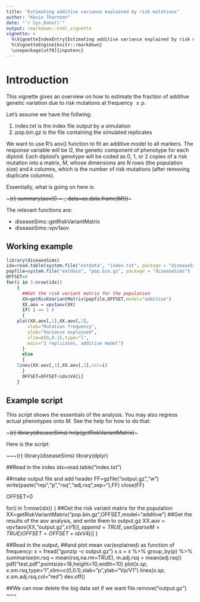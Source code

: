 ```yaml
---
title: "Estimating additive variance explained by risk mutations"
author: "Kevin Thornton"
date: "`r Sys.Date()`"
output: rmarkdown::html_vignette
vignette: >
  %\VignetteIndexEntry{Estimating additive variance explained by risk mutations}
  %\VignetteEngine{knitr::rmarkdown}
  \usepackage[utf8]{inputenc}
---
```


# Introduction

This vignette gives an overview on how to estimate the fraction of additive genetic variation due to risk mutations
at frequency $\leq p$.

Let's assume we have the follwing:

1. index.txt is the index file output by a simulation
2. pop.bin.gz is the file containing the simulated replicates

We want to use R's aov() function to fit an additive model to all markers.  The response variable will be $G$, the
genetic component of phenotype for each diploid.  Each diploid's genotype will be coded as 0, 1, or 2 copies of a risk mutation 
into a matrix, $M$, whose dimensions are $N$ rows (the population size) and $k$ columns, which is the number of risk mutations (after removing 
duplicate columns).

Essentially, what is going on here is:

~~~{r}
summary(aov(G ~ ., data=as.data.frame(M)))
~~~

The relevant functions are:

* diseaseSims::getRiskVariantMatrix
* diseaseSims::vpv1aov

## Working example

```r
library(diseaseSims)
idx=read.table(system.file("extdata", "index.txt", package = "diseaseSims"))
popfile=system.file("extdata", "pop.bin.gz", package = "diseaseSims")
OFFSET=0
for(i in 1:nrow(idx))
    {
      ##Get the risk variant matrix for the population
      XX=getRiskVariantMatrix(popfile,OFFSET,model="additive")
      XX.aov = vpv1aov(XX)
      if( i == 1 )
      {
	plot(XX.aov[,1],XX.aov[,2],
		xlab="Mutation frequency",
		ylab="Variance explained",
		xlim=c(0,0.1),type="l",
		main="3 replicates, additive model")
      }
      else
      {
	lines(XX.aov[,1],XX.aov[,2],col=i)
      }
      OFFSET=OFFSET+idx$V4[i]
    }
```

## Example script
This script shows the essentials of the analysis.  You may also regress actual phenotypes onto $M$.  See the help for how to do that:

~~~{r}
library(diseaseSims)
help(getRiskVariantMatrix)
~~~

Here is the script:

~~~{r}
library(diseaseSims)
library(dplyr)

##Read in the index
idx=read.table("index.txt")

##make output file and add header
FF=gzfile("output.gz","w")
write(paste("rep","p","rsq","adj.rsq",sep="\t"),FF) 
close(FF)

OFFSET=0

for(i in 1:nrow(idx))
    {
    ##Get the risk variant matrix for the population
      XX=getRiskVariantMatrix("pop.bin.gz",OFFSET,model="additive")
    ##Get the results of the aov analysis, and write them to output.gz
      XX.aov = vpv1aov(XX,"output.gz",x$V1[i],append=TRUE,useSparseM=TRUE)
      OFFSET=OFFSET+idx$V4[i]
    }

##Read in the output,
##and plot mean var(explained) as function of frequency:
x = fread("gunzip -c output.gz")
x.s = x %>%
    group_by(p) %>%
        summarise(m.rsq = mean(rsq,na.rm=TRUE),
                  m.adj.rsq = mean(adj.rsq))
pdf("test.pdf",pointsize=18,height=10,width=10)
plot(x.s$p,x.s$m.rsq,type="l",xlim=c(0,0.1),xlab="p",ylab="Vp/V1")
lines(x.s$p,x.s$m.adj.rsq,col="red")
dev.off()
    
##We can now delete the big data set if we want
file.remove("output.gz")
~~~